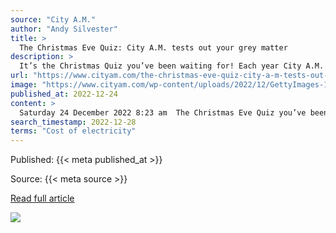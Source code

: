 ```yaml
---
source: "City A.M."
author: "Andy Silvester"
title: >
  The Christmas Eve Quiz: City A.M. tests out your grey matter
description: >
  It’s the Christmas Quiz you’ve been waiting for! Each year City A.M. publishes Deloitte’s economics team’s festive brainteasers, produced as part of their regular Monday briefing. Grab a pen – the answers are at the bottom, and come packed with plenty of extr…
url: "https://www.cityam.com/the-christmas-eve-quiz-city-a-m-tests-out-your-grey-matter/"
image: "https://www.cityam.com/wp-content/uploads/2022/12/GettyImages-1445176126-1.jpg"
published_at: 2022-12-24
content: >
  Saturday 24 December 2022 8:23 am  The Christmas Eve Quiz you’ve been waiting for   It’s the Christmas Quiz you’ve been waiting for! Each year City A.M. publishes Deloitte’s economics team’s festive … [+10293 chars]
search_timestamp: 2022-12-28
terms: "Cost of electricity"
---
```



Published: {{< meta published_at >}}


Source: {{< meta source >}}


[Read full article]({{< meta url >}})



![](`r rmarkdown::metadata$image[1]`)
